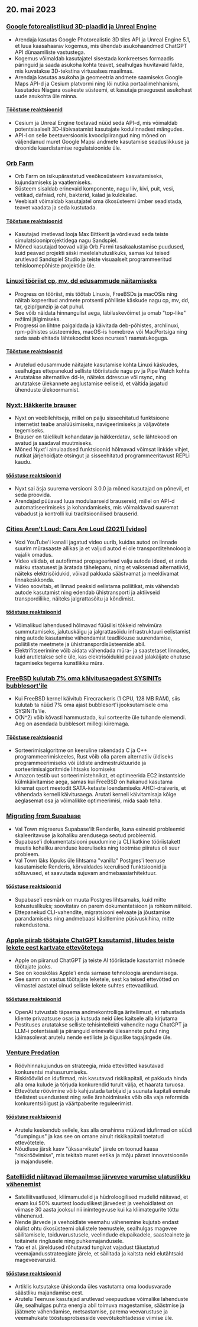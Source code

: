 

<CallToAction />

<Steps>

## 20. mai 2023

### [Google fotorealistlikud 3D-plaadid ja Unreal Engine](https://nilsbakker.nl/portfolio/3d-tiles/)

- Arendaja kasutas Google Photorealistic 3D tiles API ja Unreal Engine 5.1, et luua kaasahaarav kogemus, mis ühendab asukohaandmed ChatGPT API dünaamiliste vastustega.
- Kogemus võimaldab kasutajatel sisestada konkreetses formaadis päringuid ja saada asukoha kohta teavet, sealhulgas huvitavaid fakte, mis kuvatakse 3D-tekstina virtuaalses maailmas.
- Arendaja kasutas asukoha ja geomeetria andmete saamiseks Google Maps API-d ja Cesium platvormi ning lõi nutika portaalimehhanismi, kasutades Niagara osakeste süsteemi, et kasutaja praegusest asukohast uude asukohta üle minna.

#### [Tööstuse reaktsioonid](http://news.ycombinator.com/item?id=36000631)

- Cesium ja Unreal Engine toetavad nüüd seda API-d, mis võimaldab potentsiaalselt 3D-läbivaatamist kasutajate kodulinnadest mängudes.
- API-l on selle beetaversioonis kvoodipiirangud ning mõned on väljendanud muret Google Mapsi andmete kasutamise seaduslikkuse ja droonide kaardistamise regulatsioonide üle.

### [Orb Farm](https://orb.farm/)

- Orb Farm on isikupärastatud veeökosüsteem kasvatamiseks, kujundamiseks ja vaatlemiseks.
- Süsteem sisaldab erinevaid komponente, nagu liiv, kivi, puit, vesi, vetikad, dafniad, rohi, bakterid, kalad ja kuldkalad.
- Veebisait võimaldab kasutajatel oma ökosüsteemi ümber seadistada, teavet vaadata ja seda kustutada.

#### [Tööstuse reaktsioonid](http://news.ycombinator.com/item?id=35999835)

- Kasutajad imetlevad looja Max Bittkerit ja võrdlevad seda teiste simulatsiooniprojektidega nagu Sandspiel.
- Mõned kasutajad toovad välja Orb.Farmi tasakaalustamise puudused, kuid peavad projekti siiski meelelahutuslikuks, samas kui teised arutlevad Sandspiel Studio ja teiste visuaalselt programmeeritud tehisloomepõhiste projektide üle.

### [Linuxi tööriist cp, mv, dd edusammude näitamiseks](https://github.com/Xfennec/progress)

- Progress on tööriist, mis töötab Linuxis, FreeBSDs ja macOSis ning näitab kopeeritud andmete protsenti põhiliste käskude nagu cp, mv, dd, tar, gzip/gunzip ja cat puhul.
- See võib näidata hinnangulist aega, läbilaskevõimet ja omab "top-like" režiimi jälgimiseks.
- Progressi on lihtne paigaldada ja käivitada deb-põhistes, archlinuxi, rpm-põhistes süsteemides, macOS-is homebrew või MacPortsiga ning seda saab ehitada lähtekoodist koos ncurses'i raamatukoguga.

#### [Tööstuse reaktsioonid](http://news.ycombinator.com/item?id=36000407)

- Arutelud edusammude näitajate kasutamise kohta Linuxi käskudes, sealhulgas ettepanekud selliste tööriistade nagu pv ja Pipe Watch kohta
- Arutatakse alternatiive dd-le, näiteks ddrescue või rsync, ning arutatakse ülekannete aeglustamise eeliseid, et vältida jagatud ühenduste ülekoormamist.

### [Nyxt: Häkkerite brauser](https://nyxt.atlas.engineer/)

- Nyxt on veebilehitseja, millel on palju sisseehitatud funktsioone internetist teabe analüüsimiseks, navigeerimiseks ja väljavõtete tegemiseks.
- Brauser on täielikult kohandatav ja häkkerdatav, selle lähtekood on avatud ja saadaval muutmiseks.
- Mõned Nyxt'i ainulaadsed funktsioonid hõlmavad võimsat linkide vihjet, nutikat järjehoidjate otsingut ja sisseehitatud programmeeritavust REPLi kaudu.

#### [tööstuse reaktsioonid](http://news.ycombinator.com/item?id=36006423)

- Nyxt sai äsja suurema versiooni 3.0.0 ja mõned kasutajad on põnevil, et seda proovida.
- Arendajad püüavad luua modulaarseid brausereid, millel on API-d automatiseerimiseks ja kohandamiseks, mis võimaldavad suuremat vabadust ja kontrolli kui traditsioonilised brauserid.

### [Cities Aren't Loud: Cars Are Loud (2021) [video]](https://www.youtube.com/watch?v=CTV-wwszGw8)

- Voxi YouTube'i kanalil jagatud video uurib, kuidas autod on linnade suurim mürasaaste allikas ja et valjud autod ei ole transporditehnoloogia vajalik omadus.
- Video väidab, et autofirmad propageerivad valju autode ideed, et anda märku staatusest ja äratada tähelepanu, ning et vaiksemad alternatiivid, näiteks elektrisõidukid, võivad pakkuda säästvamat ja meeldivamat linnakeskkonda.
- Video soovitab, et linnad peaksid eelistama poliitikat, mis vähendab autode kasutamist ning edendab ühistransporti ja aktiivseid transpordiliike, näiteks jalgrattasõitu ja kõndimist.

#### [tööstuse reaktsioonid](http://news.ycombinator.com/item?id=35999950)

- Võimalikud lahendused hõlmavad füüsilisi tõkkeid rehvimüra summutamiseks, jalutuskäigu ja jalgrattasõidu infrastruktuuri eelistamist ning autode kasutamise vähendamist teadlikkuse suurendamise, poliitiliste meetmete ja ühistranspordisüsteemide abil.
- Elektrifitseerimine võib aidata vähendada müra- ja saastetaset linnades, kuid arutletakse selle üle, kas elektrisõidukid peavad jalakäijate ohutuse tagamiseks tegema kunstlikku müra.

### [FreeBSD kulutab 7% oma käivitusaegadest SYSINITs bubblesort'ile](https://twitter.com/cperciva/status/1659558311920914432)

- Kui FreeBSD kernel käivitub Firecrackeris (1 CPU, 128 MB RAM), siis kulutab ta nüüd 7% oma ajast bubblesort'i jooksutamisele oma SYSINITs'ile.
- O(N^2) võib kõvasti hammustada, kui sorteerite üle tuhande elemendi. Aeg on asendada bubblesort millegi kiiremaga.

#### [Tööstuse reaktsioonid](http://news.ycombinator.com/item?id=36002574)

- Sorteerimisalgoritme on keeruline rakendada C ja C++ programmeerimiskeeles, Rust võib olla parem alternatiiv üldiseks programmeerimiseks või üldiste andmestruktuuride ja sorteerimisalgoritmide lihtsaks loomiseks
- Amazon testib uut sorteerimistehnikat, et optimeerida EC2 instantside külmkäivitamise aega, samas kui FreeBSD on hakanud kasutama kiiremat qsort meetodit SATA-ketaste loendamiseks AHCI-draiveris, et vähendada kerneli käivitusaega. Arutati kerneli käivitamisaja kõige aeglasemat osa ja võimalikke optimeerimisi, mida saab teha.

### [Migrating from Supabase](https://blog.val.town/blog/migrating-from-supabase)

- Val Town migreerus Supabase'ilt Renderile, kuna esinesid probleemid skaleeritavuse ja kohaliku arendusega seotud probleemid.
- Supabase'i dokumentatsiooni puudumine ja CLI katkine tööriistakett muutis kohaliku arenduse keeruliseks ning tootmise piiratus oli suur probleem.
- Val Town läks lõpuks üle lihtsama "vanilla" Postgres'i teenuse kasutamisele Renderis, kõrvaldades keerulised funktsioonid ja sõltuvused, et saavutada sujuvam andmebaasiarhitektuur.

#### [tööstuse reaktsioonid](http://news.ycombinator.com/item?id=36004925)

- Supabase'i eesmärk on muuta Postgres lihtsamaks, kuid mitte kohustuslikuks; soovitatav on parem dokumentatsioon ja rohkem näiteid.
- Ettepanekud CLI-vahendite, migratsiooni eelvaate ja jõustamise parandamiseks ning andmebaasi käsitlemine püsivuskihina, mitte rakendustena.

### [Apple piirab töötajate ChatGPT kasutamist, liitudes teiste lekete eest kartvate ettevõtetega](https://www.wsj.com/articles/apple-restricts-use-of-chatgpt-joining-other-companies-wary-of-leaks-d44d7d34)

- Apple on piiranud ChatGPT ja teiste AI tööriistade kasutamist mõnede töötajate jaoks.
- See on kooskõlas Apple'i enda sarnase tehnoloogia arendamisega.
- See samm on vastus töötajate leketele, sest ka teised ettevõtted on viimastel aastatel olnud selliste lekete suhtes ettevaatlikud.

#### [tööstuse reaktsioonid](http://news.ycombinator.com/item?id=36000079)

- OpenAI tutvustab täpsema andmekontrolliga äritellimust, et rahustada kliente privaatsuse osas ja kutsuda neid üles kaitsele alla kirjutama
- Postituses arutatakse selliste tehisintellekti vahendite nagu ChatGPT ja LLM-i potentsiaali ja piiranguid erinevate ülesannete puhul ning käimasolevat arutelu nende eetiliste ja õiguslike tagajärgede üle.

### [Venture Predation](https://papers.ssrn.com/sol3/papers.cfm?abstract_id=4437360)

- Röövhinnakujundus on strateegia, mida ettevõtted kasutavad konkurentsi mahasurumiseks.
- Riskiröövlid on idufirmad, mis kasutavad riskikapitali, et pakkuda hinda alla oma kulude ja tõrjuda konkurendid turult välja, et haarata turuosa.
- Ettevõtete röövimine võib kahjustada tarbijaid ja suunata kapitali eemale tõelistest uuendustest ning selle ärahoidmiseks võib olla vaja reformida konkurentsiõigust ja väärtpaberite reguleerimist.

#### [tööstuse reaktsioonid](http://news.ycombinator.com/item?id=36003096)

- Arutelu keskendub sellele, kas alla omahinna müüvad idufirmad on süüdi "dumpingus" ja kas see on omane ainult riskikapitali toetatud ettevõtetele.
- Nõudluse järsk kasv "ükssarvikute" järele on toonud kaasa "riskiröövimise", mis tekitab muret eetika ja mõju pärast innovatsioonile ja majandusele.

### [Satelliidid näitavad ülemaailmse järvevee varumise ulatuslikku vähenemist](https://www.science.org/doi/10.1126/science.abo2812)

- Satelliitvaatlused, kliimamudelid ja hüdroloogilised mudelid näitavad, et enam kui 50% suurtest looduslikest järvedest ja veehoidlatest on viimase 30 aasta jooksul nii inimtegevuse kui ka kliimategurite tõttu vähenenud.
- Nende järvede ja veehoidlate veemahu vähenemine kujutab endast olulist ohtu ökosüsteemi olulistele teenustele, sealhulgas magevee säilitamisele, toiduvarustusele, veelindude elupaikadele, saasteainete ja toitainete ringlusele ning puhkemajandusele.
- Yao et al. järeldused rõhutavad tungivat vajadust täiustatud veemajandusstrateegiate järele, et säilitada ja kaitsta neid elutähtsaid mageveevarusid.

#### [tööstuse reaktsioonid](http://news.ycombinator.com/item?id=35999438)

- Artiklis kutsutakse ühiskonda üles vastutama oma loodusvarade säästliku majandamise eest.
- Arutelu Teenuse kasutajad arutlevad veepuuduse võimalike lahenduste üle, sealhulgas puhta energia abil toimuva magestamise, säästmise ja jäätmete vähendamise, metsastamise, parema veevarustuse ja veemahukate tööstusprotsesside veevõtukohtadesse viimise üle.

</Steps>
